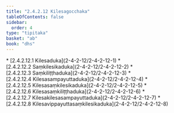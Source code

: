 ```yaml
---
title: "2.4.2.12 Kilesagocchaka"
tableOfContents: false
sidebar:
  order: 4
type: "tipitaka"
basket: "ab"
book: "dhs"
---
```



<DynamicBreadcrumb />



<TableOfContents book="dhs" section="2.4.2.12">
* [2.4.2.12.1 Kilesaduka](2-4-2-12/2-4-2-12-1)
* [2.4.2.12.2 Saṃkilesikaduka](2-4-2-12/2-4-2-12-2)
* [2.4.2.12.3 Saṃkiliṭṭhaduka](2-4-2-12/2-4-2-12-3)
* [2.4.2.12.4 Kilesasampayuttaduka](2-4-2-12/2-4-2-12-4)
* [2.4.2.12.5 Kilesasaṃkilesikaduka](2-4-2-12/2-4-2-12-5)
* [2.4.2.12.6 Kilesasaṃkiliṭṭhaduka](2-4-2-12/2-4-2-12-6)
* [2.4.2.12.7 Kilesakilesasampayuttaduka](2-4-2-12/2-4-2-12-7)
* [2.4.2.12.8 Kilesavippayuttasaṃkilesikaduka](2-4-2-12/2-4-2-12-8)
</TableOfContents>
